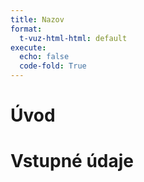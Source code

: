 ```yaml
---
title: Nazov
format:
  t-vuz-html-html: default
execute:
  echo: false
  code-fold: True
---
```


# Úvod {.unnumbered}

# Vstupné údaje

